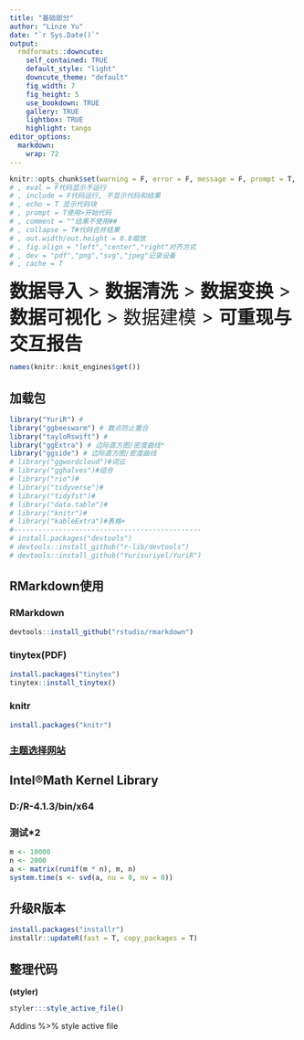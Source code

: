 ---
title: "基础部分"
author: "Linze Yu"
date: "`r Sys.Date()`"
output:
  rmdformats::downcute:
    self_contained: TRUE
    default_style: "light"
    downcute_theme: "default"
    fig_width: 7
    fig_height: 5
    use_bookdown: TRUE
    gallery: TRUE
    lightbox: TRUE
    highlight: tango
editor_options: 
  markdown: 
    wrap: 72
---

```{r, 代码全局设置, echo = F}
knitr::opts_chunk$set(warning = F, error = F, message = F, prompt = T, comment = "", echo = T, dpi = 200, collapse = T, fig.align = "left", dev = "png", prompt = F, cache = T)
# , eval = F代码显示不运行
# , include = F代码运行, 不显示代码和结果
# , echo = T 显示代码块
# , prompt = T使用>开始代码
# , comment = ""结果不使用##
# , collapse = T#代码合并结果
# , out.width/out.height = 0.8缩放
# , fig.align = "left","center","right"对齐方式
# , dev = "pdf","png","svg","jpeg"记录设备
# , cache = T
```

<font size = 6>**数据导入** > **数据清洗** > **数据变换** > **数据可视化** > 数据建模 > **可重现与交互报告**</font>

```{r}
names(knitr::knit_engines$get())
```

## 加载包
```{r 加载包}
library("YuriR") #
library("ggbeeswarm") # 散点防止重合
library("tayloRswift") #
library("ggExtra") # 边际直方图/密度曲线*
library("ggside") # 边际直方图/密度曲线
# library("ggwordcloud")#词云
# library("gghalves")#组合
# library("rio")#
# library("tidyverse")#
# library("tidyfst")#
# library("data.table")#
# library("knitr")#
# library("kableExtra")#表格+
#----------------------------------------------
# install.packages("devtools")
# devtools::install_github("r-lib/devtools")
# devtools::install_github("Yurisuriyel/YuriR")
```

## RMarkdown使用
### RMarkdown
```{r,eval = F}
devtools::install_github("rstudio/rmarkdown")
```

### tinytex(PDF)
```{r,eval = F}
install.packages("tinytex")
tinytex::install_tinytex()
```

### knitr
```{r,eval = F}
install.packages("knitr")
```

### [主题选择网站](https://bootswatch.com/3/)
  
## Intel®Math Kernel Library

### D:/R-4.1.3/bin/x64

### 测试*2
```{r}
m <- 10000
n <- 2000
a <- matrix(runif(m * n), m, n)
system.time(s <- svd(a, nu = 0, nv = 0))
```

## 升级R版本
```{r,eval = F}
install.packages("installr")
installr::updateR(fast = T, copy_packages = T)
```

## 整理代码
**(styler)**
```{r, eval = F}
styler:::style_active_file()
```
Addins %>% style active file